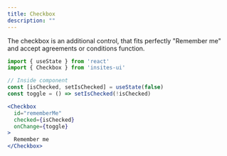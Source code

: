 ```yaml
---
title: Checkbox
description: ""
---
```



The checkbox is an additional control, that fits perfectly "Remember me" and
accept agreements or conditions function.

<DemoBox>
  <CheckboxDemo />
</DemoBox>

```jsx
import { useState } from 'react'
import { Checkbox } from 'insites-ui'

// Inside component
const [isChecked, setIsChecked] = useState(false)
const toggle = () => setIsChecked(!isChecked)

<Checkbox
  id="rememberMe"
  checked={isChecked}
  onChange={toggle}
>
  Remember me
</Checkbox>
```
